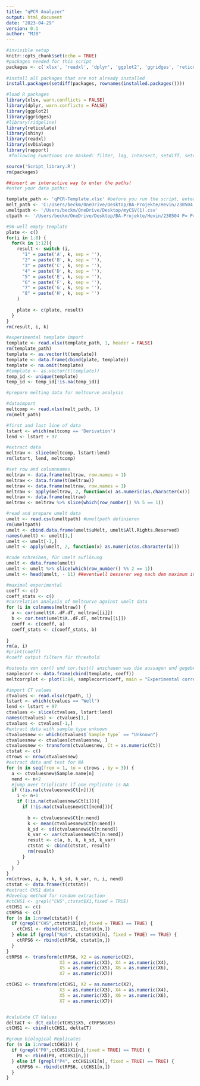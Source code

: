 ```yaml
---
title: "qPCR Analyzer"
output: html_document
date: "2023-04-29"
version: 0.1
author: "MJB"
---
```


```r
#invisible setup
knitr::opts_chunk$set(echo = TRUE)
#packages needed for this script
packages <- c('xlsx', 'readxl', 'dplyr', 'ggplot2', 'ggridges', 'reticulate', 'svDialogs', 'rapport') #, 'remotes'
  
#install all packages that are not already installed
install.packages(setdiff(packages, rownames(installed.packages())))

#load R packages
library(xlsx, warn.conflicts = FALSE)
library(dplyr, warn.conflicts = FALSE)
library(ggplot2)
library(ggridges)
#library(ridgeline)
library(reticulate)
library(shiny)
library(readxl)
library(svDialogs)
library(rapport)
 #following Functions are masked: filter, lag, intersect, setdiff, setequal, union (NEEDS TO BE UPDATED!!!)

source('Script_library.R')
rm(packages)
```

```r
##insert an interactive way to enter the paths!
#enter your data paths:

template_path <- 'qPCR-Template.xlsx' #before you run the script, enter your datapath here
melt_path <- 'C:/Users/beckm/OneDrive/Desktop/BA-Projekte/Hevin/230504 P= P4 Primereffizienzen/chartmelt.xlsx'
umeltpath <- '/Users/beckm/OneDrive/Desktop/myCSV(1).csv'
ctpath <- '/Users/beckm/OneDrive/Desktop/BA-Projekte/Hevin/230504 P= P4 Primereffizienzen/amplictvalue.xlsx'

```

```r
#96-well empty template
plate <- c()
for(i in 1:8) {
  for(k in 1:12){
    result <- switch (i,
      "1" = paste('A', k, sep = ''),
      "2" = paste('B', k, sep = ''),
      "3" = paste('C', k, sep = ''),
      "4" = paste('D', k, sep = ''),
      "5" = paste('E', k, sep = ''),
      "6" = paste('F', k, sep = ''),
      "7" = paste('G', k, sep = ''),
      "8" = paste('H', k, sep = '')
    )
    
    plate <- c(plate, result)
  }
}
rm(result, i, k)

#experimental template import
template <- read.xlsx(template_path, 1, header = FALSE)
rm(template_path)
template <- as.vector(t(template))
template <- data.frame(cbind(plate, template))
template <- na.omit(template)
#template <- as.vector(t(template))
temp_id <- unique(template)
temp_id <- temp_id[!is.na(temp_id)]

```

```r
#prepare melting data for meltcurve analysis

#dataimport
meltcomp <- read.xlsx(melt_path, 1)
rm(melt_path)

#first and last line of data
lstart <- which(meltcomp == 'Derivation')
lend <- lstart + 97

#extract data
meltraw <- slice(meltcomp, lstart:lend)
rm(lstart, lend, meltcomp)

#set row and columnnames
meltraw <- data.frame(meltraw, row.names = 1)
meltraw <- data.frame(t(meltraw))
meltraw <- data.frame(meltraw, row.names = 1)
meltraw <- apply(meltraw, 2, function(x) as.numeric(as.character(x)))
meltraw <- data.frame(meltraw)
meltraw <- meltraw %>% slice(which(row_number() %% 5 == 1))

#read and prepare umelt data
umelt <- read.csv(umeltpath) #umeltpath definieren
rm(umeltpath)
umelt <- cbind.data.frame(umelt$uMelt, umelt$All.Rights.Reserved) 
names(umelt) <- umelt[1,]
umelt <- umelt[-1,]
umelt <- apply(umelt, 2, function(x) as.numeric(as.character(x)))

#code schreiben, für umelt auflösung
umelt <- data.frame(umelt)
umelt <- umelt %>% slice(which(row_number() %% 2 == 1))
umelt <- head(umelt, - 11) ##eventuell besserer weg nach dem maximum in meltraw zu suchen und diesen wert zu benutzen
```

```r
#maximal experimental
coeff <- c()
coeff_stats <- c()
#correlation analysis of meltcurve against umelt data
for (i in colnames(meltraw)) {
  a <- cor(umelt$X..dF.dT, meltraw[[i]])
  b <- cor.test(umelt$X..dF.dT, meltraw[[i]])
  coeff <- c(coeff, a)
  coeff_stats <- c(coeff_stats, b)
  
}
rm(a, i)
#print(coeff)
#coeff output filtern für threshold

#outouts von cor() und cor.test() anschauen was die aussagen und gegebenenfalls besseren test suchen.
samplecorr <- data.frame(cbind(template, coeff))
meltcorrplot <- plot(1:84, samplecorr$coeff, main = "Experimental correlation of melting curves! DO NOT USE!!!")

```

```r
#import CT values
ctvalues <- read.xlsx(ctpath, 1)
lstart <- which(ctvalues == "Well")
lend <- lstart + 97
ctvalues <- slice(ctvalues, lstart:lend)
names(ctvalues) <- ctvalues[1,]
ctvalues <- ctvalues[-1,]
#extract data with sample type unknown
ctvaluesnew <- which(ctvalues$`Sample type` == "Unknown")
ctvaluesnew <- ctvalues[ctvaluesnew, ]
ctvaluesnew <- transform(ctvaluesnew, Ct = as.numeric(Ct))
ctstat <- c()
ctrows <- nrow(ctvaluesnew)
#extract data and test for NA
for (n in seq(from = 1, to = ctrows , by = 3)) {
  a <- ctvaluesnew$Sample.name[n]
  nend <- n+2
  #jump over triplicate if one replicate is NA
  if (!is.na(ctvaluesnew$Ct[n])){
    i <- n+1
    if (!is.na(ctvaluesnew$Ct[i])){
      if (!is.na(ctvaluesnew$Ct[nend])){
        
        b <- ctvaluesnew$Ct[n:nend]
        k <- mean(ctvaluesnew$Ct[n:nend])
        k_sd <- sd(ctvaluesnew$Ct[n:nend])
        k_var <- var(ctvaluesnew$Ct[n:nend])
        result <- c(a, b, k, k_sd, k_var)
        ctstat <- cbind(ctstat, result)
        rm(result)
      }
    }
  }
}
rm(ctrows, a, b, k, k_sd, k_var, n, i, nend)
ctstat <- data.frame(t(ctstat))
#extract CHS1 data
#develop method for random extraction 
#ctCHS1 <- grepl("CHS",ctstat$X1,fixed = TRUE)
ctCHS1 <- c()
ctRPS6 <- c()
for (n in 1:nrow(ctstat)) {
  if (grepl("CHS",ctstat$X1[n],fixed = TRUE) == TRUE) {
    ctCHS1 <- rbind(ctCHS1, ctstat[n,])
  } else if (grepl("RpS", ctstat$X1[n], fixed = TRUE) == TRUE) {
    ctRPS6 <- rbind(ctRPS6, ctstat[n,])
  }
}
ctRPS6 <- transform(ctRPS6, X2 = as.numeric(X2), 
                    X3 = as.numeric(X3), X4 = as.numeric(X4), 
                    X5 = as.numeric(X5), X6 = as.numeric(X6), 
                    X7 = as.numeric(X7))

ctCHS1 <- transform(ctCHS1, X2 = as.numeric(X2), 
                    X3 = as.numeric(X3), X4 = as.numeric(X4), 
                    X5 = as.numeric(X5), X6 = as.numeric(X6), 
                    X7 = as.numeric(X7))


#calulate CT Values
deltaCT <- dCt_calc(ctCHS1$X5, ctRPS6$X5)
ctCHS1 <- cbind(ctCHS1, deltaCT)

#group biological Replicates
for (n in 1:nrow(ctCHS1)) {
  if (grepl("P0",ctCHS1$X1[n],fixed = TRUE) == TRUE) {
    P0 <- rbind(P0, ctCHS1[n,])
  } else if (grepl("P4", ctCHS1$X1[n], fixed = TRUE) == TRUE) {
    ctRPS6 <- rbind(ctRPS6, ctCHS1[n,])
  }
}


```
